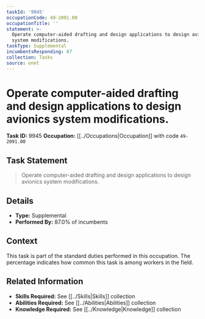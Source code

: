 ```yaml
---
taskId: '9945'
occupationCode: 49-2091.00
occupationTitle: ''
statement: >-
  Operate computer-aided drafting and design applications to design avionics
  system modifications.
taskType: Supplemental
incumbentsResponding: 87
collection: Tasks
source: onet
---
```

# Operate computer-aided drafting and design applications to design avionics system modifications.

**Task ID:** 9945
**Occupation:** [[../Occupations|Occupation]] with code `49-2091.00`

## Task Statement

> Operate computer-aided drafting and design applications to design avionics system modifications.

## Details

- **Type:** Supplemental
- **Performed By:** 87.0% of incumbents

## Context

This task is part of the standard duties performed in this occupation. The percentage indicates how common this task is among workers in the field.

## Related Information

- **Skills Required:** See [[../Skills|Skills]] collection
- **Abilities Required:** See [[../Abilities|Abilities]] collection
- **Knowledge Required:** See [[../Knowledge|Knowledge]] collection

